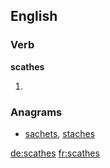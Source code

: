 ==English==

===Verb===
'''scathes'''

# {{en-third-person singular of|scathe}}

===Anagrams===
* [[sachets#English|sachets]], [[staches#English|staches]]

[[de:scathes]]
[[fr:scathes]]